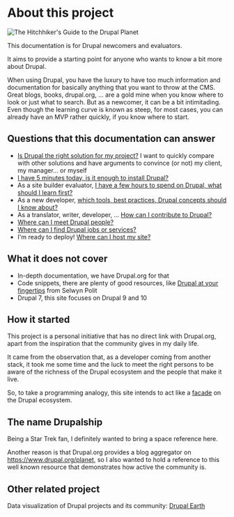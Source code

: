 # About this project

![The Hitchhiker's Guide to the Drupal Planet](/assets/images/docs/hitchhikers-guide-planet-drupal.jpg)

This documentation is for Drupal newcomers and evaluators.

It aims to provide a starting point for anyone who wants to know a bit more about Drupal.

When using Drupal, you have the luxury to have too much information and documentation for basically anything that you want to throw at the CMS.
Great blogs, books, drupal.org, ... are a gold mine when you know where to look or just what to search.
But as a newcomer, it can be a bit intimitading. Even though the learning curve is known as steep, for most cases, you can already have an MVP rather quickly, if you know where to start.

## Questions that this documentation can answer

- [Is Drupal the right solution for my project?](/build/when-to-use-drupal) I want to quickly compare with other solutions and have arguments to convince (or not) my client, my manager... or myself 
- [I have 5 minutes today, is it enough to install Drupal?](/build/installation#fast-local-installation)
- As a site builder evaluator, [I have a few hours to spend on Drupal, what should I learn first?](/build/concepts)
- As a new developer, [which tools, best practices, Drupal concepts should I know about?](/develop/toolkit-for-drupal-developers)
- As a translator, writer, developer, ... [How can I contribute to Drupal?](/contribute/contribute-to-drupal)
- [Where can I meet Drupal people?](/meet/events)
- [Where can I find Drupal jobs or services?](/work/work-with-drupal)
- I'm ready to deploy! [Where can I host my site?](/deploy/drupal-hosting-for-evaluation-and-production)

## What it does not cover

- In-depth documentation, we have Drupal.org for that
- Code snippets, there are plenty of good resources, like [Drupal at your fingertips](https://selwynpolit.github.io/d9book/) from Selwyn Polit
- Drupal 7, this site focuses on Drupal 9 and 10

## How it started

This project is a personal initiative that has no direct link with Drupal.org, apart from the inspiration that the community gives in my daily life.

It came from the observation that, as a developer coming from another stack, it took me some time and the luck to meet the right persons to be aware of the richness of the Drupal ecosystem and the people that make it live.

So, to take a programming analogy, this site intends to act like a [facade](https://en.wikipedia.org/wiki/Facade_pattern) on the Drupal ecosystem.

## The name Drupalship

Being a Star Trek fan, I definitely wanted to bring a space reference here.

Another reason is that Drupal.org provides a blog aggregator on https://www.drupal.org/planet, so I also wanted to hold a reference to this well known resource that demonstrates how active the community is.

## Other related project

Data visualization of Drupal projects and its community: [Drupal Earth](https://drupalearth.org/)
